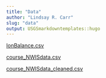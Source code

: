 ```yaml
---
title: "Data"
author: "Lindsay R. Carr"
slug: "data"
output: USGSmarkdowntemplates::hugo
---
```


[IonBalance.csv](data/IonBalance.csv)

[course_NWISdata.csv](data/course_NWISdata.csv)

[course_NWISdata_cleaned.csv](data/course_NWISdata_cleaned.csv)

